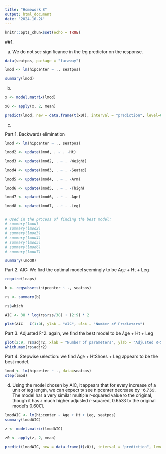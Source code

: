 ```yaml
---
title: "Homework 8"
output: html_document
date: "2024-10-24"
---
```


```r
knitr::opts_chunk$set(echo = TRUE)
```

##1. 

a. We do not see significance in the leg predictor on the response.

```r

data(seatpos, package = "faraway")

lmod <- lm(hipcenter ~ ., seatpos)

summary(lmod)

```

b.

```r

x <- model.matrix(lmod)

x0 <- apply(x, 2, mean)

predict(lmod, new = data.frame(t(x0)), interval = "prediction", level=0.99)

```

c.

Part 1. Backwards elimination

```r

lmod <- lm(hipcenter ~ ., seatpos)

lmod2 <- update(lmod, . ~ . -Ht)

lmod3 <- update(lmod2, . ~ . -Weight)

lmod4 <- update(lmod3, . ~ . -Seated)

lmod5 <- update(lmod4, . ~ . -Arm)

lmod6 <- update(lmod5, . ~ . -Thigh)

lmod7 <- update(lmod6, . ~ . -Age)

lmod8 <- update(lmod7, . ~ . -Leg)


# Used in the process of finding the best model:
# summary(lmod)
# summary(lmod2)
# summary(lmod3)
# summary(lmod4)
# summary(lmod5)
# summary(lmod6)
# summary(lmod7)

summary(lmod8)

```

Part 2. AIC: We find the optimal model seemingly to be Age + Ht + Leg

```r

require(leaps)

b <- regsubsets(hipcenter ~ ., seatpos)

rs <- summary(b)

rs$which

AIC <- 38 * log(rs$rss/38) + (2:9) * 2

plot(AIC ~ I(1:8), ylab = "AIC", xlab = "Number of Predictors")

```

Part 3. Adjusted R^2: again, we find the best model to be Age + Ht + Leg

```r

plot(2:9, rs$adjr2, xlab = "Number of parameters", ylab = "Adjusted R-Squared")
which.max(rs$adjr2)

```

Part 4. Stepwise selection: we find Age + HtShoes + Leg appears to be the best model.

```r

lmod <- lm(hipcenter ~ ., data=seatpos)
step(lmod)

```

d. Using the model chosen by AIC, it appears that for every increase of a unit of leg length, we can expect to see hipcenter decrease by -6.739. The model has a very similar multiple r-squared value to the original, though it has a much higher adjusted r-squared, 0.6533 to the original model's 0.6001. 

```r

lmodAIC <- lm(hipcenter ~ Age + Ht + Leg, seatpos)
summary(lmodAIC)

z <- model.matrix(lmodAIC)

z0 <- apply(z, 2, mean)

predict(lmodAIC, new = data.frame(t(z0)), interval = "prediction", level=0.99)

```